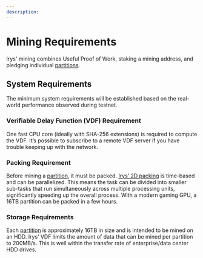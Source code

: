 ```yaml
---
description:
---
```



<VDFTooltip />

# Mining Requirements

Irys' mining combines Useful Proof of Work, staking a mining address, and pledging individual [partitions](/protocol/partitions).

## System Requirements

The minimum system requirements will be established based on the real-world performance observed during testnet.

### Verifiable Delay Function (VDF) Requirement

One fast CPU core (ideally with SHA-256 extensions) is required to compute the <a className="underline decoration-dashed" id="vdf">VDF</a>. It’s possible to subscribe to a remote VDF server if you have trouble keeping up with the network.

### Packing Requirement

Before mining a [partition](/protocol/partitions), it must be packed. [Irys’ 2D packing](/architecture/2d-packing) is time-based and can be parallelized. This means the task can be divided into smaller sub-tasks that run simultaneously across multiple processing units, significantly speeding up the overall process. With a modern gaming GPU, a 16TB partition can be packed in a few hours.

### Storage Requirements

Each [partition](/protocol/partitions) is approximately 16TB in size and is intended to be mined on an HDD. Irys’ VDF limits the amount of data that can be mined per partition to 200MB/s. This is well within the transfer rate of enterprise/data center HDD drives.

